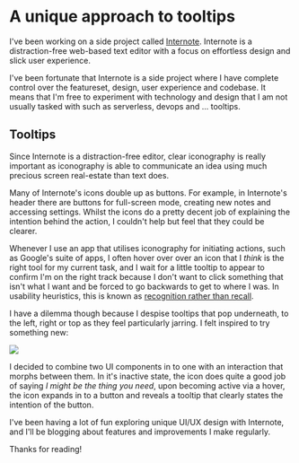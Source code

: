 
# A unique approach to tooltips

I've been working on a side project called [Internote](https://internote.app). Internote is a distraction-free web-based text editor with a focus on effortless design and slick user experience.

I've been fortunate that Internote is a side project where I have complete control over the featureset, design, user experience and codebase. It means that I'm free to experiment with technology and design that I am not usually tasked with such as serverless, devops and ... tooltips.

## Tooltips

Since Internote is a distraction-free editor, clear iconography is really important as iconography is able to communicate an idea using much precious screen real-estate than text does.

Many of Internote's icons double up as buttons. For example, in Internote's header there are buttons for full-screen mode, creating new notes and accessing settings. Whilst the icons do a pretty decent job of explaining the intention behind the action, I couldn't help but feel that they could be clearer.

Whenever I use an app that utilises iconography for initiating actions, such as Google's suite of apps, I often hover over over an icon that I _think_ is the right tool for my current task, and I wait for a little tooltip to appear to confirm I'm on the right track because I don't want to click something that isn't what I want and be forced to go backwards to get to where I was. In usability heuristics, this is known as [recognition rather than recall](https://www.usability.gov/how-to-and-tools/methods/heuristic-evaluation.html).

I have a dilemma though because I despise tooltips that pop underneath, to the left, right or top as they feel particularly jarring. I felt inspired to try something new:

<Image src="/internote/tooltips2.gif" height={100} width={256} />

I decided to combine two UI components in to one with an interaction that morphs between them. In it's inactive state, the icon does quite a good job of saying _I might be the thing you need_, upon becoming active via a hover, the icon expands in to a button and reveals a tooltip that clearly states the intention of the button.

I've been having a lot of fun exploring unique UI/UX design with Internote, and I'll be blogging about features and improvements I make regularly.

Thanks for reading!
